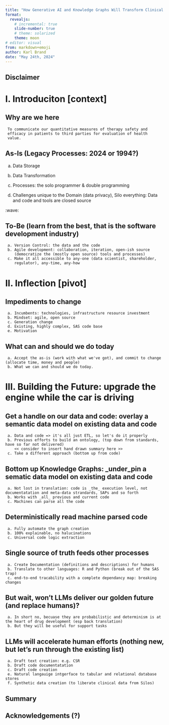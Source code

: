 ```yaml
---
title: "How Generative AI and Knowledge Graphs Will Transform Clinical Trial Programming"
format:
  revealjs:
    # incremental: true
    slide-number: true
    # theme: solarized
    theme: moon
# editor: visual
from: markdown+emoji
author: Karl Brand
date: "May 24th, 2024"
---
```


## Disclaimer

# I. Introduciton [context]

## Why are we here

     To communicate our quantitative measures of therapy safety and
     efficacy in patients to third parties for evaluation of health
     value.

## As-Is (Legacy Processes: 2024 or 1994?)

::: {.incremental}
a. Data Storage

b. Data Transformation

c. Processes: the solo programmer & double programming

d. Challenges unique to the Domain (data privacy), Silo everything:
  Data and code and tools are closed source
  
:wave:
:::

## To-Be (learn from the best, that is the  software development industry)

     a. Version Control: the data and the code
     b. Agile development: collaboration, iteration, open-ish source
        (democratize the (mostly open source) tools and processes)
     c. Make it all accessible to any-one (data scientist, shareholder,
        regulator), any-time, any-how

# II. Inflection [pivot]
  
## Impediments to change

     a. Incumbents: technologies, infrastructure resource investment
     b. Mindset: agile, open source
     c. Generation change
     d. Existing, highly complex, SAS code base
     e. Motivation

## What can and should we do today

     a. Accept the as-is (work with what we've got), and commit to change (allocate time, money and people)
     b. What we can and should we do today.

# III. Building the Future: upgrade the engine while the car is driving

## Get a handle on our data and code: overlay a semantic data model on existing data and code

     a. Data and code => it's all just ETL, so let's do it properly
     b. Previous efforts to build an ontology, (top down from standards, have so far not delivered)
        << consider to insert hand drawn summary here >>
     c. Take a different approach (bottom up from code)

## Bottom up Knowledge Graphs: _under_pin a sematic data model on existing data and code

     a. Not lost in translation: code is _the_ execution level, not documentatation and meta-data strandards, SAPs and so forth
     b. Works with _all_ previous and current code
     c. Machines can parse all the code

## Deterministically read machine parsed code

     a. Fully automate the graph creation
     b. 100% explainable, no halucinations
     c. Universal code logic extraction

## Single source of truth feeds other processes

     a. Create Documentation (definitions and descriptions) for humans
     b. Translate to other languages: R and Python (break out of the SAS trap)
     c. end-to-end tracability with a complete dependancy map: breaking changes

## But wait, won't LLMs deliver our golden future (and replace humans)?

     a. In short no, becuase they are probabilistic and determinism is at the heart of drug development (esp back translation)
     b. But they will be useful for support tasks

## LLMs will accelerate human efforts (nothing new, but let's run through the existing list)

     a. Draft text creation: e.g. CSR
     b. Draft code documentatation
     c. Draft code creation
     e. Natural langauige intgerface to tabular and relational database stores
     f. Synthetic data creation (to liberate clinical data from Silos)

## Summary

## Acknowledgements (?)

